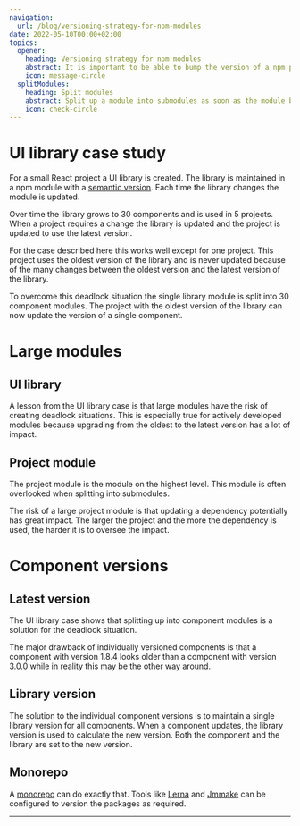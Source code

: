 ```yaml
---
navigation:
  url: /blog/versioning-strategy-for-npm-modules
date: 2022-05-10T00:00+02:00
topics:
  opener:
    heading: Versioning strategy for npm modules
    abstract: It is important to be able to bump the version of a npm package without side effects.
    icon: message-circle
  splitModules:
    heading: Split modules
    abstract: Split up a module into submodules as soon as the module becomes too hard to update.
    icon: check-circle
---
```

# UI library case study

For a small React project a UI library is created. The library is maintained in a npm module with a [semantic version](https://semver.org). Each time the library changes the module is updated.

Over time the library grows to 30 components and is used in 5 projects. When a project requires a change the library is updated and the project is updated to use the latest version.

For the case described here this works well except for one project. This project uses the oldest version of the library and is never updated because of the many changes between the oldest version and the latest version of the library.

To overcome this deadlock situation the single library module is split into 30 component modules. The project with the oldest version of the library can now update the version of a single component.

# Large modules

## UI library

A lesson from the UI library case is that large modules have the risk of creating deadlock situations. This is especially true for actively developed modules because upgrading from the oldest to the latest version has a lot of impact.

## Project module

The project module is the module on the highest level. This module is often overlooked when splitting into submodules.

The risk of a large project module is that updating a dependency potentially has great impact. The larger the project and the more the dependency is used, the harder it is to oversee the impact.

# Component versions

## Latest version

The UI library case shows that splitting up into component modules is a solution for the deadlock situation.

The major drawback of individually versioned components is that a component with version 1.8.4 looks older than a component with version 3.0.0 while in reality this may be the other way around.

## Library version

The solution to the individual component versions is to maintain a single library version for all components. When a component updates, the library version is used to calculate the new version. Both the component and the library are set to the new version.

## Monorepo

A [monorepo](https://en.wikipedia.org/wiki/Monorepo) can do exactly that. Tools like [Lerna](https://github.com/lerna) and [Jmmake](https://github.com/jaccomeijer/jmmake) can be configured to version the packages as required.

---
